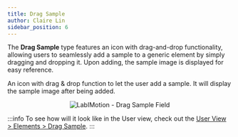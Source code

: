 ```yaml
---
title: Drag Sample
author: Claire Lin
sidebar_position: 6
---
```



<Reader text="Designer" />

The **Drag Sample** type features an icon with drag-and-drop functionality, allowing users to seamlessly add a sample to a generic element by simply dragging and dropping it. Upon adding, the sample image is displayed for easy reference.

An icon with drag & drop function to let the user add a sample. It will display the sample image after being added.

<p align="center">
  <img src={dragSample} alt="LabIMotion - Drag Sample Field" />
</p>

:::info
To see how will it look like in the User view, check out the [User View > Elements > Drag Sample](/docs/labimotion/guides/user/elements/drag-sample).
:::
